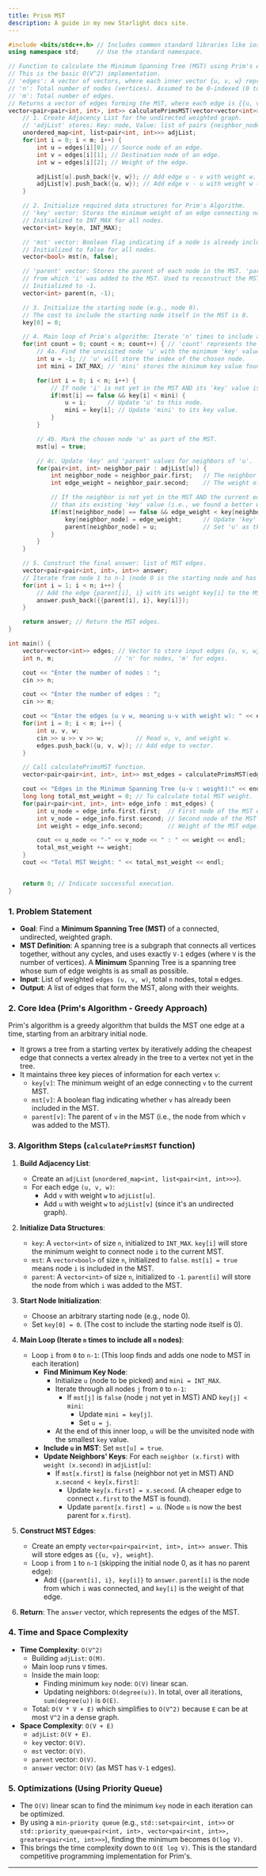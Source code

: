 ```yaml
---
title: Prism MST
description: A guide in my new Starlight docs site.
---
```


```cpp
#include <bits/stdc++.h> // Includes common standard libraries like iostream, unordered_map, list, vector, limits.
using namespace std;     // Use the standard namespace.

// Function to calculate the Minimum Spanning Tree (MST) using Prim's Algorithm.
// This is the basic O(V^2) implementation.
// 'edges': A vector of vectors, where each inner vector {u, v, w} represents an undirected edge u-v with weight w.
// 'n': Total number of nodes (vertices). Assumed to be 0-indexed (0 to n-1).
// 'm': Total number of edges.
// Returns a vector of edges forming the MST, where each edge is {{u, v}, weight}.
vector<pair<pair<int, int>, int>> calculatePrimsMST(vector<vector<int>> &edges, int n, int m) {
    // 1. Create Adjacency List for the undirected weighted graph.
    // 'adjList' stores: Key: node, Value: list of pairs {neighbor_node, weight_to_neighbor}.
    unordered_map<int, list<pair<int, int>>> adjList;
    for(int i = 0; i < m; i++) {
        int u = edges[i][0]; // Source node of an edge.
        int v = edges[i][1]; // Destination node of an edge.
        int w = edges[i][2]; // Weight of the edge.

        adjList[u].push_back({v, w}); // Add edge u - v with weight w.
        adjList[v].push_back({u, w}); // Add edge v - u with weight w (for undirected).
    }

    // 2. Initialize required data structures for Prim's Algorithm.
    // 'key' vector: Stores the minimum weight of an edge connecting node 'i' to the current MST.
    // Initialized to INT_MAX for all nodes.
    vector<int> key(n, INT_MAX);

    // 'mst' vector: Boolean flag indicating if a node is already included in the MST.
    // Initialized to false for all nodes.
    vector<bool> mst(n, false);

    // 'parent' vector: Stores the parent of each node in the MST. 'parent[i]' is the node
    // from which 'i' was added to the MST. Used to reconstruct the MST edges.
    // Initialized to -1.
    vector<int> parent(n, -1);

    // 3. Initialize the starting node (e.g., node 0).
    // The cost to include the starting node itself in the MST is 0.
    key[0] = 0;

    // 4. Main loop of Prim's algorithm: Iterate 'n' times to include all 'n' nodes in the MST.
    for(int count = 0; count < n; count++) { // 'count' represents the number of nodes added to MST so far.
        // 4a. Find the unvisited node 'u' with the minimum 'key' value.
        int u = -1; // 'u' will store the index of the chosen node.
        int mini = INT_MAX; // 'mini' stores the minimum key value found.

        for(int i = 0; i < n; i++) {
            // If node 'i' is not yet in the MST AND its 'key' value is smaller than 'mini'.
            if(mst[i] == false && key[i] < mini) {
                u = i;      // Update 'u' to this node.
                mini = key[i]; // Update 'mini' to its key value.
            }
        }

        // 4b. Mark the chosen node 'u' as part of the MST.
        mst[u] = true;

        // 4c. Update 'key' and 'parent' values for neighbors of 'u'.
        for(pair<int, int> neighbor_pair : adjList[u]) {
            int neighbor_node = neighbor_pair.first;   // The neighbor node ID.
            int edge_weight = neighbor_pair.second;    // The weight of the edge from 'u' to 'neighbor_node'.

            // If the neighbor is not yet in the MST AND the current edge to it is cheaper
            // than its existing 'key' value (i.e., we found a better way to connect it to MST).
            if(mst[neighbor_node] == false && edge_weight < key[neighbor_node]) {
                key[neighbor_node] = edge_weight;      // Update 'key' to this new, smaller weight.
                parent[neighbor_node] = u;             // Set 'u' as the parent of 'neighbor_node' in the MST.
            }
        }
    }

    // 5. Construct the final answer: list of MST edges.
    vector<pair<pair<int, int>, int>> answer;
    // Iterate from node 1 to n-1 (node 0 is the starting node and has no parent edge in the MST).
    for(int i = 1; i < n; i++) {
        // Add the edge {parent[i], i} with its weight key[i] to the MST result.
        answer.push_back({{parent[i], i}, key[i]});
    }

    return answer; // Return the MST edges.
}

int main() {
    vector<vector<int>> edges; // Vector to store input edges {u, v, w}.
    int n, m;                 // 'n' for nodes, 'm' for edges.

    cout << "Enter the number of nodes : ";
    cin >> n;

    cout << "Enter the number of edges : ";
    cin >> m;

    cout << "Enter the edges (u v w, meaning u-v with weight w): " << endl;
    for(int i = 0; i < m; i++) {
        int u, v, w;
        cin >> u >> v >> w;         // Read u, v, and weight w.
        edges.push_back({u, v, w}); // Add edge to vector.
    }

    // Call calculatePrimsMST function.
    vector<pair<pair<int, int>, int>> mst_edges = calculatePrimsMST(edges, n, m);

    cout << "Edges in the Minimum Spanning Tree (u-v : weight):" << endl;
    long long total_mst_weight = 0; // To calculate total MST weight.
    for(pair<pair<int, int>, int> edge_info : mst_edges) {
        int u_node = edge_info.first.first;  // First node of the MST edge.
        int v_node = edge_info.first.second; // Second node of the MST edge.
        int weight = edge_info.second;       // Weight of the MST edge.

        cout << u_node << "-" << v_node << " : " << weight << endl;
        total_mst_weight += weight;
    }
    cout << "Total MST Weight: " << total_mst_weight << endl;


    return 0; // Indicate successful execution.
}
```

### 1\. Problem Statement

  * **Goal**: Find a **Minimum Spanning Tree (MST)** of a connected, undirected, weighted graph.
  * **MST Definition**: A spanning tree is a subgraph that connects all vertices together, without any cycles, and uses exactly `V-1` edges (where `V` is the number of vertices). A **Minimum** Spanning Tree is a spanning tree whose sum of edge weights is as small as possible.
  * **Input**: List of weighted `edges (u, v, w)`, total `n` nodes, total `m` edges.
  * **Output**: A list of edges that form the MST, along with their weights.

### 2\. Core Idea (Prim's Algorithm - Greedy Approach)

Prim's algorithm is a greedy algorithm that builds the MST one edge at a time, starting from an arbitrary initial node.

  * It grows a tree from a starting vertex by iteratively adding the cheapest edge that connects a vertex already in the tree to a vertex not yet in the tree.
  * It maintains three key pieces of information for each vertex `v`:
      * `key[v]`: The minimum weight of an edge connecting `v` to the current MST.
      * `mst[v]`: A boolean flag indicating whether `v` has already been included in the MST.
      * `parent[v]`: The parent of `v` in the MST (i.e., the node from which `v` was added to the MST).

### 3\. Algorithm Steps (`calculatePrimsMST` function)

1.  **Build Adjacency List**:

      * Create an `adjList` (`unordered_map<int, list<pair<int, int>>>`).
      * For each edge `(u, v, w)`:
          * Add `v` with weight `w` to `adjList[u]`.
          * Add `u` with weight `w` to `adjList[v]` (since it's an undirected graph).

2.  **Initialize Data Structures**:

      * `key`: A `vector<int>` of size `n`, initialized to `INT_MAX`. `key[i]` will store the minimum weight to connect node `i` to the current MST.
      * `mst`: A `vector<bool>` of size `n`, initialized to `false`. `mst[i] = true` means node `i` is included in the MST.
      * `parent`: A `vector<int>` of size `n`, initialized to `-1`. `parent[i]` will store the node from which `i` was added to the MST.

3.  **Start Node Initialization**:

      * Choose an arbitrary starting node (e.g., node 0).
      * Set `key[0] = 0`. (The cost to include the starting node itself is 0).

4.  **Main Loop (Iterate `n` times to include all `n` nodes)**:

      * Loop `i` from `0` to `n-1`: (This loop finds and adds one node to MST in each iteration)
          * **Find Minimum Key Node**:
              * Initialize `u` (node to be picked) and `mini = INT_MAX`.
              * Iterate through all nodes `j` from `0` to `n-1`:
                  * If `mst[j]` is `false` (node `j` not yet in MST) AND `key[j] < mini`:
                      * Update `mini = key[j]`.
                      * Set `u = j`.
              * At the end of this inner loop, `u` will be the unvisited node with the smallest `key` value.
          * **Include `u` in MST**: Set `mst[u] = true`.
          * **Update Neighbors' Keys**: For each `neighbor (x.first)` with `weight (x.second)` in `adjList[u]`:
              * If `mst[x.first]` is `false` (neighbor not yet in MST) AND `x.second < key[x.first]`:
                  * Update `key[x.first] = x.second`. (A cheaper edge to connect `x.first` to the MST is found).
                  * Update `parent[x.first] = u`. (Node `u` is now the best parent for `x.first`).

5.  **Construct MST Edges**:

      * Create an empty `vector<pair<pair<int, int>, int>> answer`. This will store edges as `{{u, v}, weight}`.
      * Loop `i` from `1` to `n-1` (skipping the initial node 0, as it has no parent edge):
          * Add `{{parent[i], i}, key[i]}` to `answer`. `parent[i]` is the node from which `i` was connected, and `key[i]` is the weight of that edge.

6.  **Return**: The `answer` vector, which represents the edges of the MST.

### 4\. Time and Space Complexity

  * **Time Complexity**: `O(V^2)`
      * Building `adjList`: `O(M)`.
      * Main loop runs `V` times.
      * Inside the main loop:
          * Finding minimum `key` node: `O(V)` linear scan.
          * Updating neighbors: `O(degree(u))`. In total, over all iterations, `sum(degree(u))` is `O(E)`.
      * Total: `O(V * V + E)` which simplifies to `O(V^2)` because `E` can be at most `V^2` in a dense graph.
  * **Space Complexity**: `O(V + E)`
      * `adjList`: `O(V + E)`.
      * `key` vector: `O(V)`.
      * `mst` vector: `O(V)`.
      * `parent` vector: `O(V)`.
      * `answer` vector: `O(V)` (as MST has `V-1` edges).

### 5\. Optimizations (Using Priority Queue)

  * The `O(V)` linear scan to find the minimum `key` node in each iteration can be optimized.
  * By using a `min-priority queue` (e.g., `std::set<pair<int, int>>` or `std::priority_queue<pair<int, int>, vector<pair<int, int>>, greater<pair<int, int>>>`), finding the minimum becomes `O(log V)`.
  * This brings the time complexity down to `O(E log V)`. This is the standard competitive programming implementation for Prim's.

-----



